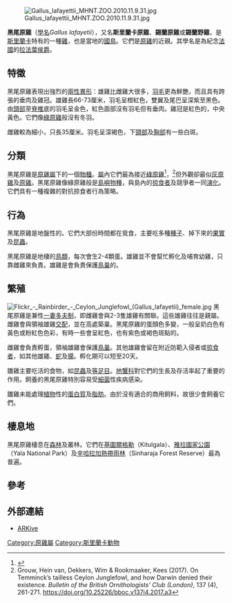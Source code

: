 {{Speciesbox
| name = 黑尾原雞
| status = LC
| status_system = IUCN3.1
| status_ref = <ref name=iucn>{{IUCN2006|assessors=BirdLife International|year=2004|id=47072|title=Gallus lafayetii|downloaded=2006-05-09}}</ref>
| image = Thimindu 2009 09 04 Yala Sri Lanka Junglefowl 1.JPG
| image_width = 250px
| image_caption = 雄雞
| genus = Gallus
| species = lafayetii
| authority = [[勒內-普里梅韋勒·萊松|Lesson]], 1831
| range_map = Gallus lfeyetii map.jpg
| range_map_width = 240px
| range_map_caption = 黑尾原雞的分佈地
}}
[[File:Gallus_lafayettii_MHNT.ZOO.2010.11.9.31.jpg|thumb]]

'''黑尾原雞'''（[[學名|學名]]''Gallus lafayetii''），又名'''斯里蘭卡原雞'''、'''錫蘭原雞'''或'''錫蘭野雞'''，是[[斯里蘭卡|斯里蘭卡]]特有的一種[[雞|雞]]，也是當地的[[國鳥|國鳥]]。它們是[[原雞|原雞]]的近親。其學名是為紀念[[法國|法國]]的[[拉法葉侯爵|拉法葉侯爵]]。

== 特徵 ==
黑尾原雞表現出強烈的[[兩性異形|兩性異形]]：雄雞比雌雞大很多，[[羽毛|羽毛]]更為鮮艷，而且具有跨張的垂肉及雞冠。雄雞長66-73厘米，羽毛呈橙紅色，雙翼及尾巴呈深紫至黑色。由[[頭部|頭部]]至[[脊椎|脊椎]]底的羽毛呈金色，紅色面部沒有羽毛但有垂肉。雞冠是紅色的，中央黃色。它們像[[綠原雞|綠原雞]]般沒有冬羽。

雌雞較為細小，只長35厘米。羽毛呈深褐色，下[[頸部|頸部]]及[[胸部|胸部]]有一些白斑。

== 分類 ==
黑尾原雞是[[原雞屬|原雞屬]]下的一個[[物種|物種]]。[[屬|屬]]內它們最為接近[[綠原雞|綠原雞]]<ref>{{Cite journal|title=A genetic variation map for chicken with 2.8 million single-nucleotide polymorphisms, International Chicken Polymorphism Map Consortium|author=GK Wong ''et. al.''|year=2004|journal=Nature|volume=432|pages=717-22|doi=10.1038/nature03156}}</ref>，<ref>Grouw, Hein van, Dekkers, Wim & Rookmaaker, Kees (2017). On Temminck’s tailless Ceylon Junglefowl, and how Darwin denied their existence. ''Bulletin of the British Ornithologists’ Club (London)'', 137 (4), 261-271. https://doi.org/10.25226/bboc.v137i4.2017.a3</ref>但外觀卻最似[[灰原雞|灰原雞]]及[[原雞|原雞]]。黑尾原雞像綠原雞般是[[島嶼|島嶼]][[物種|物種]]，與島內的[[掠食者|掠食者]]及競爭者一同[[演化|演化]]。它們具有一種複雜的對抗掠食者行為策略。

== 行為 ==
黑尾原雞是地盤性的。它們大部份時間都在覓食，主要吃多種[[種子|種子]]、掉下來的[[果實|果實]]及[[昆蟲|昆蟲]]。

黑尾原雞是地棲的[[鳥類|鳥類]]，每次會生2-4顆蛋。雄雞並不會幫忙孵化及哺育幼雞，只靠雌雞來負責。雄雞是會負責保護[[巢|鳥巢]]的。

== 繁殖 ==
[[File:Flickr_-_Rainbirder_-_Ceylon_Junglefowl_(Gallus_lafayetii)_female.jpg|thumb]]
黑尾原雞是兼性[[一妻多夫制|一妻多夫制]]，即雌雞會與2-3隻雄雞有關聯。這些雄雞往往是親屬。雌雞會與領袖雄雞[[交配|交配]]，並在高處築巢。黑尾原雞的蛋顏色多變，一般呈奶白色有黃色或粉紅色色彩，有時一些會呈紅色，也有紫色或褐色斑點的。

雌雞會負責孵蛋，領袖雄雞會保護[[巢|鳥巢]]。其他雄雞會留在附近防範入侵者或[[掠食者|掠食者]]，如其他雄雞、[[蛇|蛇]]及[[獴|獴]]。孵化期可以短至20天。

雛雞主要吃活的食物，如[[昆蟲|昆蟲]]及[[等足目|等足目]]。[[地蟹科|地蟹科]]對它們的生長及存活率起了重要的作用。飼養的黑尾原雞特別容易受[[細菌|細菌]]性疾病感染。

雛雞未能處理[[植物|植物]]性的[[蛋白質|蛋白質]]及[[脂肪|脂肪]]。由於沒有適合的商用飼料，故很少會飼養它們。

== 棲息地 ==
黑尾原雞棲息在[[森林|森林]]及叢林。它們在[[基圖爾格勒|基圖爾格勒]]（Kitulgala）、[[雅拉國家公園|雅拉國家公園]]（Yala National Park）及[[辛哈拉加熱帶雨林|辛哈拉加熱帶雨林]]（Sinharaja Forest Reserve）最為普遍。

== 參考 ==
{{reflist}}

== 外部連結 ==
* [https://web.archive.org/web/20060721013218/http://www.arkive.org/species/GES/birds/Gallus_lafayetii/ ARKive]
{{Taxonbar|from=Q256168}}

[[Category:原雞屬|Category:原雞屬]]
[[Category:斯里蘭卡動物|Category:斯里蘭卡動物]]